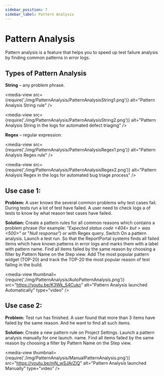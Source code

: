 ```yaml
---
sidebar_position: 7
sidebar_label: Pattern Analysis
---
```


# Pattern Analysis

Pattern analysis is a feature that helps you to speed up test failure analysis by finding common patterns in error logs.

## Types of Pattern Analysis

**String** – any problem phrase.

<media-view src={require('./img/PatternAnalysis/PatternAnalysisString1.png')} alt="Pattern Analysis String rule" />

<media-view src={require('./img/PatternAnalysis/PatternAnalysisString2.png')} alt="Pattern Analysis String in the logs for automated defect triaging" />

**Regex** – regular expression.

<media-view src={require('./img/PatternAnalysis/PatternAnalysisRegex1.png')} alt="Pattern Analysis Regex rule" />

<media-view src={require('./img/PatternAnalysis/PatternAnalysisRegex2.png')} alt="Pattern Analysis Regex in the logs for automated bug triage process" />

## Use case 1:

**Problem:** A user knows the several common problems why test cases fail. During tests run a lot of test have failed. A user need to check logs a of tests to know by what reason test cases have failed.

**Solution:** Create a pattern rules for all common reasons which contains a problem phrase (for example: *"Expected status code <404> but > was <500>"* or "*Null response"*) or with Regex query. Switch On a pattern analysis.
Launch a test run.
So that the ReportPortal systems finds all failed items which have known patterns in error logs and marks them with a label with pattern name.
Find all items failed by the same reason by choosing a filter by Pattern Name on the Step view.
Add The most popular pattern widget (TOP-20) and track the TOP-20 the most popular reason of test failing in the build.

<media-view thumbnail={require('./img/PatternAnalysis/AutoPatternAnalysis.png')} src="https://youtu.be/K3Wk_S4Cuko" alt="Pattern Analysis launched Automatically" type="video" />

## Use case 2:

**Problem:** Test run has finished. A user found that more than 3 items have failed by the same reason. And he want to find all such items.

**Solution:** Create a new pattern rule on Project Settings. Launch a pattern analysis manually for one launch.
name.
Find all items failed by the same reason by choosing a filter by Pattern Name on the Step view.

<media-view thumbnail={require('./img/PatternAnalysis/ManualPatternAnalysis.png')} src="https://youtu.be/mN_wSJArZjQ" alt="Pattern Analysis launched Manually" type="video" />




